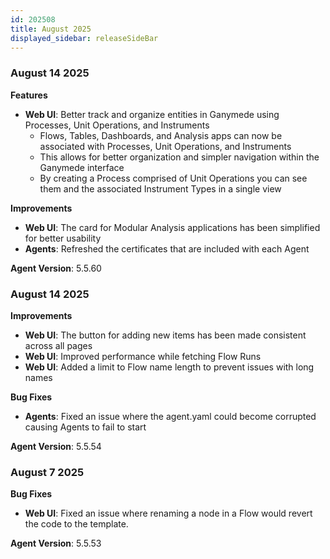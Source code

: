 ```yaml
---
id: 202508
title: August 2025
displayed_sidebar: releaseSideBar
---
```

### August 14 2025

**Features**
- **Web UI**: Better track and organize entities in Ganymede using Processes, Unit Operations, and Instruments
    - Flows, Tables, Dashboards, and Analysis apps can now be associated with Processes, Unit Operations, and Instruments
    - This allows for better organization and simpler navigation within the Ganymede interface
    - By creating a Process comprised of Unit Operations you can see them and the associated Instrument Types in a single view

**Improvements**
- **Web UI**: The card for Modular Analysis applications has been simplified for better usability
- **Agents**: Refreshed the certificates that are included with each Agent

**Agent Version**: 5.5.60

### August 14 2025

**Improvements**
- **Web UI**: The button for adding new items has been made consistent across all pages
- **Web UI**: Improved performance while fetching Flow Runs
- **Web UI**: Added a limit to Flow name length to prevent issues with long names

**Bug Fixes**
- **Agents**: Fixed an issue where the agent.yaml could become corrupted causing Agents to fail to start

**Agent Version**: 5.5.54


### August 7 2025

**Bug Fixes**
- **Web UI**: Fixed an issue where renaming a node in a Flow would revert the code to the template.

**Agent Version**: 5.5.53
